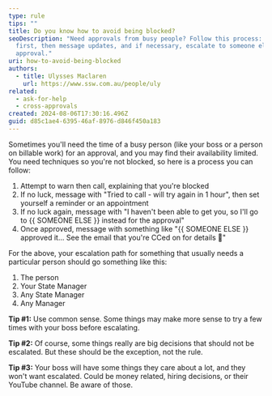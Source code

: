 ```yaml
---
type: rule
tips: ""
title: Do you know how to avoid being blocked?
seoDescription: "Need approvals from busy people? Follow this process: call
  first, then message updates, and if necessary, escalate to someone else for
  approval."
uri: how-to-avoid-being-blocked
authors:
  - title: Ulysses Maclaren
    url: https://www.ssw.com.au/people/uly
related:
  - ask-for-help
  - cross-approvals
created: 2024-08-06T17:30:16.496Z
guid: d85c1ae4-6395-46af-8976-d846f450a183
---
```

Sometimes you'll need the time of a busy person (like your boss or a person on billable work) for an approval, and you may find their availability limited.
You need techniques so you're not blocked, so here is a process you can follow:

1. Attempt to warn then call, explaining that you're blocked
2. If no luck, message with "Tried to call - will try again in 1 hour", then set yourself a reminder or an appointment
3. If no luck again, message with "I haven't been able to get you, so I'll go to {{ SOMEONE ELSE }} instead for the approval"
4. Once approved, message with something like "{{ SOMEONE ELSE }} approved it... See the email that you're CCed on for details 🙂"

For the above, your escalation path for something that usually needs a particular person should go something like this:

1. The person
2. Your State Manager
3. Any State Manager
4. Any Manager

**Tip #1:** Use common sense. Some things may make more sense to try a few times with your boss before escalating.

**Tip #2:** Of course, some things really are big decisions that should not be escalated. But these should be the exception, not the rule.

**Tip #3:** Your boss will have some things they care about a lot, and they won't want escalated. Could be money related, hiring decisions, or their YouTube channel. Be aware of those.